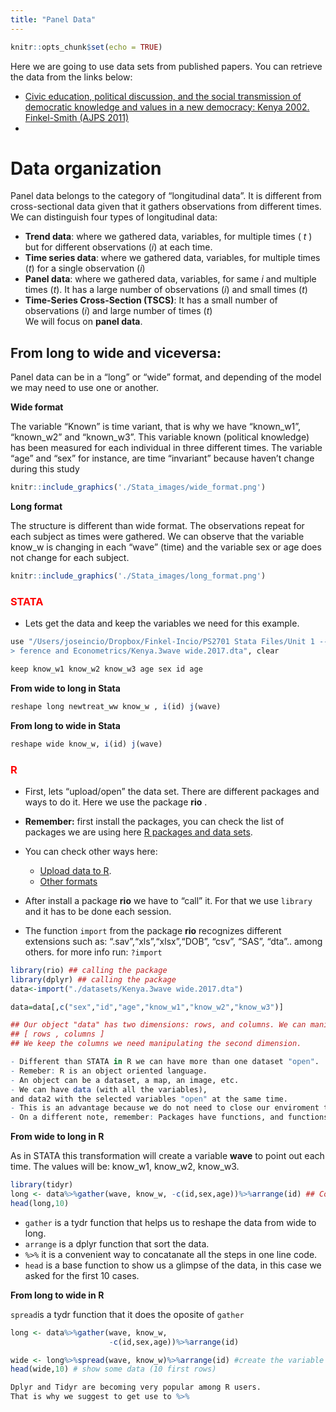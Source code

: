 ```yaml
---
title: "Panel Data"
---
```


```r
knitr::opts_chunk$set(echo = TRUE)
```


Here we are going to use data sets from published papers. You can retrieve the data from the links below:

- [Civic education, political discussion, and the social transmission of democratic knowledge and values in a new democracy: Kenya 2002. Finkel-Smith (AJPS 2011)](https://www.google.com "Google's Homepage")
- 

# Data organization <a name="cleaning"></a>

Panel data belongs to the category of "longitudinal data". It is different from cross-sectional data given that it gathers observations from different times. We can distinguish four types of longitudinal data: 

-  **Trend data**: where we gathered data, variables, for multiple times ( $t$ ) but for different observations ($i$) at each time. 
-  **Time series data**: where we gathered data, variables, for multiple times ($t$) for a single observation ($i$)
-  **Panel data**: where we gathered data, variables, for same $i$ and multiple times ($t$). It has a large number of observations ($i$) and small times ($t$)
-  **Time-Series Cross-Section (TSCS)**: It has a small number of observations ($i$) and large number of times ($t$)  
We will focus on **panel data**. 

## From long to wide and viceversa: <a name="wide_long"></a>

Panel data can be in a "long" or "wide" format, and depending of the model we may need to use one or another.  

**Wide format**  

The variable "Known" is time variant, that is why we have "known_w1", "known_w2" and "known_w3". This variable known (political knowledge) has been measured for each individual in three different times. The variable "age" and "sex" for instance, are time "invariant" because haven't  change during this study

```r
knitr::include_graphics('./Stata_images/wide_format.png')
```

**Long format**

The structure is different than wide format. The observations repeat for each subject as times were gathered. We can observe that the variable know_w is changing in each "wave" (time) and the variable sex or age does not change for each subject.

```r
knitr::include_graphics('./Stata_images/long_format.png')
```


### <span style="color:red">STATA</span>

- Lets get the data and keep the variables we need for this example. 

```r
use "/Users/joseincio/Dropbox/Finkel-Incio/PS2701 Stata Files/Unit 1 -- Causal In
> ference and Econometrics/Kenya.3wave wide.2017.dta", clear

keep know_w1 know_w2 know_w3 age sex id age
```

**From wide to long in Stata**
```r
reshape long newtreat_ww know_w , i(id) j(wave)
```
**From long to wide in Stata** 

```r
reshape wide know_w, i(id) j(wave)
```


### <span style="color:red"> R </span>

  - First, lets "upload/open" the data set. There are different packages and ways to do it. Here we use the package **rio** <a name="rio"></a>. 
  - **Remember:** first install the packages, you can check the list of packages we are using here [R packages and data sets](#packages). 
  - You can check other ways here: 
      - [Upload data to R](https://www.statmethods.net/input/importingdata.html).
      - [Other formats](https://www.statmethods.net/input/importingdata.html)

  - After install a package **rio** we have to "call" it. For that we use ```library``` and it has to be done each session. 
  
  - The function ```import``` from the package **rio** recognizes different extensions such as: ".sav","xls","xlsx","DOB", "csv", "SAS", "dta".. among others. for more info run: ```?import```

  
```r
library(rio) ## calling the package
library(dplyr) ## calling the package
data<-import("./datasets/Kenya.3wave wide.2017.dta")

data=data[,c("sex","id","age","know_w1","know_w2","know_w3")]

## Our object "data" has two dimensions: rows, and columns. We can manipulate it using brackets
## [ rows , columns ]
## We keep the columns we need manipulating the second dimension. 
```


```r
- Different than STATA in R we can have more than one dataset "open". 
- Remeber: R is an object oriented language.
- An object can be a dataset, a map, an image, etc.
- We can have data (with all the variables), 
and data2 with the selected variables "open" at the same time. 
- This is an advantage because we do not need to close our enviroment to change dataset. 
- On a different note, remember: Packages have functions, and functions have arguments!
```

**From wide to long in R**

As in STATA this transformation will create a variable **wave** to point out each time. The values will be: know_w1, know_w2, know_w3.  

```r
library(tidyr)
long <- data%>%gather(wave, know_w, -c(id,sex,age))%>%arrange(id) ## Collapse the variables know_w1,know_w2,know_w3 in the new variable know_w
head(long,10)
```

- ```gather``` is a tydr function that helps us to reshape the data from wide to long. 
- ```arrange``` is a dplyr function that sort the data. 
- ``` %>% ``` it is a convenient way to concatanate all the steps in one line code. 
- ```head``` is a base function to show us a glimpse of the data, in this case we asked for the first 10 cases. 

**From long to wide in R**

```spread```is a tydr function that it does the oposite of ```gather```

```r
long <- data%>%gather(wave, know_w, 
                      -c(id,sex,age))%>%arrange(id) 

```

```r
wide <- long%>%spread(wave, know_w)%>%arrange(id) #create the variable know_w for each wave and sort the data by id
head(wide,10) # show some data (10 first rows)
```


```r
Dplyr and Tidyr are becoming very popular among R users.
That is why we suggest to get use to %>% 
```

